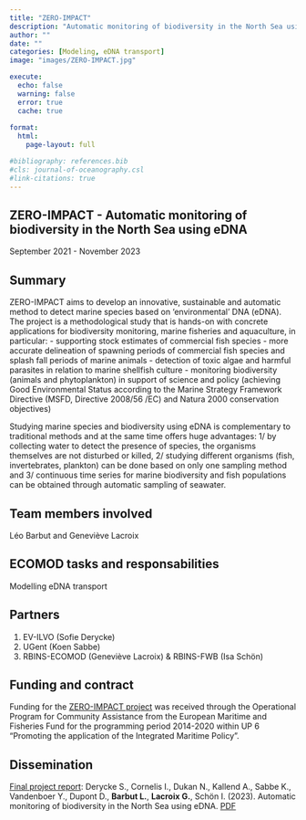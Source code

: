 ```yaml
---
title: "ZERO-IMPACT"
description: "Automatic monitoring of biodiversity in the North Sea using eDNA"
author: ""
date: ""
categories: [Modeling, eDNA transport]
image: "images/ZERO-IMPACT.jpg"

execute:
  echo: false
  warning: false
  error: true
  cache: true
  
format: 
  html:
    page-layout: full

#bibliography: references.bib
#cls: journal-of-oceanography.csl
#link-citations: true
---
```


## ZERO-IMPACT - Automatic monitoring of biodiversity in the North Sea using eDNA

September 2021 - November 2023

## Summary

ZERO-IMPACT aims to develop an innovative, sustainable and automatic method to detect marine species based on ‘environmental’ DNA (eDNA). The project is a methodological study that is hands-on with concrete applications for biodiversity monitoring, marine fisheries and aquaculture, in particular:
- supporting stock estimates of commercial fish species
- more accurate delineation of spawning periods of commercial fish species and splash fall periods of marine animals
- detection of toxic algae and harmful parasites in relation to marine shellfish culture
- monitoring biodiversity (animals and phytoplankton) in support of science and policy (achieving Good Environmental Status according to the Marine Strategy Framework Directive (MSFD, Directive 2008/56 /EC) and Natura 2000 conservation objectives)

Studying marine species and biodiversity using eDNA is complementary to traditional methods and at the same time offers huge advantages: 1/ by collecting water to detect the presence of species, the organisms themselves are not disturbed or killed, 2/ studying different organisms (fish, invertebrates, plankton) can be done based on only one sampling method and 3/ continuous time series for marine biodiversity and fish populations can be obtained through automatic sampling of seawater.

## Team members involved

Léo Barbut and Geneviève Lacroix

## ECOMOD tasks and responsabilities

Modelling eDNA transport

## Partners

1. EV-ILVO (Sofie Derycke)
2. UGent (Koen Sabbe)
3. RBINS-ECOMOD (Geneviève Lacroix) & RBINS-FWB (Isa Schön)

## Funding and contract
Funding for the [ZERO-IMPACT project](https://ilvo.vlaanderen.be/en/news/automatic-monitoring-of-biodiversity-in-the-north-sea-edna-is-the-key#:~:text=ZERO-IMPACT%20aims%20to%20develop%20an%20innovative%2C%20sustainable%20and,find%20out%20exactly%20when%20certain%20fish%20species%20spawn) was received through the Operational Program for Community Assistance from the European Maritime and Fisheries Fund for the programming period 2014-2020 within UP 6 "Promoting the application of the Integrated Maritime Policy ".

## Dissemination
[Final project report](https://pureportal.ilvo.be/en/publications/automatic-monitoring-of-biodiversity-in-the-north-sea-using-edna): 
Derycke S., Cornelis I., Dukan N., Kallend A., Sabbe K., Vandenboer Y., Dupont D., **Barbut L.**, **Lacroix G.**, Schön I. (2023). Automatic monitoring of biodiversity in the North Sea using eDNA. [PDF](https://pure.ilvo.be/ws/portalfiles/portal/36820130/Zero_impact_Report_12012023.pdf)

